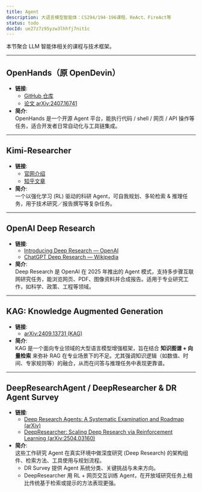 ```yaml
---
title: Agent
description: 大语言模型智能体：CS294/194-196课程、ReAct、FireAct等
status: todo
docId: ue27z7z95yzw3lhhfj7nit1c
---
```


本节聚合 LLM 智能体相关的课程与技术框架。

---

## OpenHands（原 OpenDevin）

- **链接**:
  - [GitHub 仓库](https://github.com/All-Hands-AI/OpenHands)
  - [论文 arXiv:2407.16741](https://arxiv.org/pdf/2407.16741)
- **简介**:  
  OpenHands 是一个开源 Agent 平台，能执行代码 / shell / 网页 / API 操作等任务，适合开发者日常自动化与工具链集成。

---

## Kimi-Researcher

- **链接**:
  - [官网介绍](https://moonshotai.github.io/Kimi-Researcher/)
  - [知乎文章](https://zhuanlan.zhihu.com/p/1921119537757140195)
- **简介**:  
  一个以强化学习 (RL) 驱动的科研 Agent，可自我规划、多轮检索 & 推理任务，用于技术研究／报告撰写等复杂任务。

---

## OpenAI Deep Research

- **链接**:
  - [Introducing Deep Research — OpenAI](https://openai.com/index/introducing-deep-research/)
  - [ChatGPT Deep Research — Wikipedia](https://en.wikipedia.org/wiki/ChatGPT_Deep_Research)
- **简介**:  
  Deep Research 是 OpenAI 在 2025 年推出的 Agent 模式，支持多步骤互联网研究任务，能浏览网页、PDF、图像资料并合成报告。适用于专业研究工作，如科学、政策、工程等领域。

---

## KAG: Knowledge Augmented Generation

- **链接**:
  - [arXiv:2409.13731 (KAG)](https://arxiv.org/abs/2409.13731)
- **简介**:  
  KAG 是一个面向专业领域的大型语言模型增强框架，旨在结合 **知识图谱 + 向量检索** 来弥补 RAG 在专业场景下的不足。尤其强调知识逻辑（如数值、时间、专家规则等）的融合，从而在问答与推理任务中表现更靠谱。

---

## DeepResearchAgent / DeepResearcher & DR Agent Survey

- **链接**:
  - [Deep Research Agents: A Systematic Examination and Roadmap (arXiv)](https://arxiv.org/abs/2506.18096)
  - [DeepResearcher: Scaling Deep Research via Reinforcement Learning (arXiv:2504.03160)](https://arxiv.org/abs/2504.03160)
- **简介**:  
  这些工作研究 Agent 在真实环境中做深度研究 (Deep Research) 的架构组件、检索方法、工具使用与规划流程。
  - DR Survey 提供 Agent 系统分类、关键挑战与未来方向。
  - DeepResearcher 用 RL + 网页交互训练 Agent，在开放域研究任务上相比传统基于检索或提示的方法表现更强。
